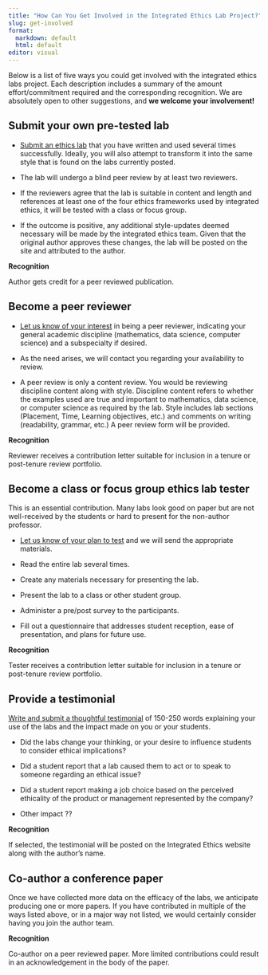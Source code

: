 ```yaml
---
title: "How Can You Get Involved in the Integrated Ethics Lab Project?"
slug: get-involved
format: 
  markdown: default
  html: default
editor: visual
---
```


Below is a list of five ways you could get involved with the
integrated ethics labs project. Each description includes
a summary of the amount effort/commitment required and 
the corresponding recognition.
We are absolutely open to other suggestions, 
and **we welcome your involvement!** 

## Submit your own pre-tested lab

-   [Submit an ethics lab](mailto:info@integratedethicslabs.org) that you have written
    and used several times successfully. Ideally, you will also attempt to
    transform it into the same style that is found on the labs currently
    posted.

-   The lab will undergo a
    blind peer review by at least two reviewers.

-   If the reviewers agree
    that the lab is suitable in content and length and references at least one
    of the four ethics frameworks used by integrated ethics, it will be tested
    with a class or focus group.

-   If the outcome is
    positive, any additional style-updates deemed necessary will be made by
    the integrated ethics team. Given that the original author approves these
    changes, the lab will be posted on the site and attributed to the author.

**Recognition**

Author gets credit for a peer reviewed publication.

## Become a peer reviewer

-   [Let us know of your interest](mailto:info@integratedethicslabs.org) in being a peer
    reviewer, indicating your general academic discipline (mathematics, data
    science, computer science) and a subspecialty if desired.

-   As the need arises, we
    will contact you regarding your availability to review.

-   A peer review is only a
    content review. You would be reviewing discipline content along with
    style. Discipline content refers to whether the examples used are true and
    important to mathematics, data science, or computer science as required by
    the lab. Style includes lab sections (Placement, Time, Learning
    objectives, etc.) and comments on writing (readability, grammar, etc.) A
    peer review form will be provided.

**Recognition**

Reviewer receives a contribution letter suitable for
inclusion in a tenure or post-tenure review portfolio.

## Become a class or focus group ethics lab tester

This is an essential contribution. Many labs look good
on paper but are not well-received by the students or hard to present for the
non-author professor.

-   [Let us know of your plan to test](mailto:info@integratedethicslabs.org) 
    and we will send the appropriate materials.

-   Read the entire lab several times.

-   Create any materials necessary for presenting the lab.

-   Present the lab to a class or other student group.

-   Administer a pre/post survey to the participants.

-   Fill out a questionnaire that addresses student reception, 
    ease of presentation, and plans for future use.

**Recognition**

Tester receives a contribution letter suitable for
inclusion in a tenure or post-tenure review portfolio.

## Provide a testimonial

[Write and submit a thoughtful testimonial](mailto:info@integratedethicslabs.org) of 150-250 words explaining your use of the labs and the impact made on you or your students.

-   Did the labs change your thinking, 
or your desire to influence students to consider ethical implications?

-   Did a student report
    that a lab caused them to act or to speak to someone regarding an ethical
    issue?

-   Did a student report
    making a job choice based on the perceived ethicality of the product or
    management represented by the company?

-   Other impact ??

**Recognition**

If selected, the testimonial will be posted on the
Integrated Ethics website along with the author's name.

## Co-author a conference paper 

Once we have collected more data on the efficacy of
the labs, we anticipate producing one or more papers. If you have contributed
in multiple of the ways listed above, or in a major way not listed, we would
certainly consider having you join the author team.

**Recognition**

Co-author on a peer reviewed paper. More limited
contributions could result in an acknowledgement in the body of the paper.

